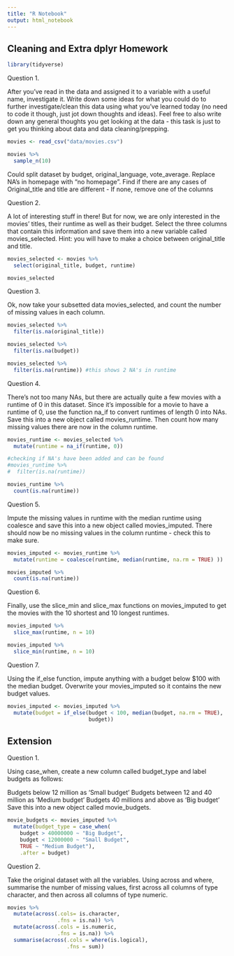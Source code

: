 ```yaml
---
title: "R Notebook"
output: html_notebook
---
```


## Cleaning and Extra dplyr Homework

```r
library(tidyverse)
```

Question 1.

After you’ve read in the data and assigned it to a variable with a useful name, investigate it. Write down some ideas for what you could do to further investigate/clean this data using what you’ve learned today (no need to code it though, just jot down thoughts and ideas). Feel free to also write down any general thoughts you get looking at the data - this task is just to get you thinking about data and data cleaning/prepping.

```r
movies <- read_csv("data/movies.csv")
```

```r
movies %>% 
  sample_n(10)

```

Could split dataset by budget, original_language, vote_average. Replace NA's in homepage with "no homepage". Find if there are any cases of Original_title and title are different - If none, remove one of the columns

Question 2.

A lot of interesting stuff in there! But for now, we are only interested in the movies’ titles, their runtime as well as their budget. Select the three columns that contain this information and save them into a new variable called movies_selected. Hint: you will have to make a choice between original_title and title.

```r
movies_selected <- movies %>%  
  select(original_title, budget, runtime)

movies_selected
```

Question 3.

Ok, now take your subsetted data movies_selected, and count the number of missing values in each column.

```r
movies_selected %>%
  filter(is.na(original_title))

movies_selected %>% 
  filter(is.na(budget))

movies_selected %>% 
  filter(is.na(runtime)) #this shows 2 NA's in runtime
```

Question 4.

There’s not too many NAs, but there are actually quite a few movies with a runtime of 0 in this dataset. Since it’s impossible for a movie to have a runtime of 0, use the function na_if to convert runtimes of length 0 into NAs. Save this into a new object called movies_runtime. Then count how many missing values there are now in the column runtime.

```r
movies_runtime <- movies_selected %>%
  mutate(runtime = na_if(runtime, 0))

#checking if NA's have been added and can be found
#movies_runtime %>% 
#  filter(is.na(runtime))

movies_runtime %>% 
  count(is.na(runtime))
```

Question 5.

Impute the missing values in runtime with the median runtime using coalesce and save this into a new object called movies_imputed. There should now be no missing values in the column runtime - check this to make sure.

```r
movies_imputed <- movies_runtime %>% 
  mutate(runtime = coalesce(runtime, median(runtime, na.rm = TRUE) ))

movies_imputed %>% 
  count(is.na(runtime))
```

Question 6.

Finally, use the slice_min and slice_max functions on movies_imputed to get the movies with the 10 shortest and 10 longest runtimes.

```r
movies_imputed %>%
  slice_max(runtime, n = 10)

movies_imputed %>% 
  slice_min(runtime, n = 10)
```

Question 7.

Using the if_else function, impute anything with a budget below $100 with the median budget. Overwrite your movies_imputed so it contains the new budget values.

```r
movies_imputed <- movies_imputed %>% 
  mutate(budget = if_else(budget < 100, median(budget, na.rm = TRUE),
                          budget))
```

## Extension

Question 1.

Using case_when, create a new column called budget_type and label budgets as follows:

Budgets below 12 million as ‘Small budget’
Budgets between 12 and 40 million as ‘Medium budget’
Budgets 40 millions and above as ‘Big budget’
Save this into a new object called movie_budgets.

```r
movie_budgets <- movies_imputed %>% 
  mutate(budget_type = case_when(
    budget > 40000000 ~ "Big Budget",
    budget < 12000000 ~ "Small Budget",
    TRUE ~ "Medium Budget"),
    .after = budget)
```

Question 2.

Take the original dataset with all the variables. Using across and where, summarise the number of missing values, first across all columns of type character, and then across all columns of type numeric.

```r

movies %>% 
  mutate(across(.cols= is.character,
                .fns = is.na)) %>% 
  mutate(across(.cols = is.numeric,
                .fns = is.na)) %>% 
  summarise(across(.cols = where(is.logical),
                   .fns = sum))
  
```

